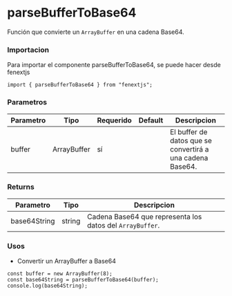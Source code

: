 # parseBufferToBase64

Función que convierte un `ArrayBuffer` en una cadena Base64.

### Importacion

Para importar el componente parseBufferToBase64, se puede hacer desde fenextjs

```tsx copy
import { parseBufferToBase64 } from "fenextjs";
```

### Parametros

| Parametro | Tipo | Requerido | Default | Descripcion |
| --------- | ---- | --------- | ------- | ----------- |
| buffer | ArrayBuffer | sí |  | El buffer de datos que se convertirá a una cadena Base64. |
### Returns

| Parametro | Tipo | Descripcion |
| --------- | ---- | ----------- |
| base64String | string  | Cadena Base64 que representa los datos del `ArrayBuffer`. |
### Usos

- Convertir un ArrayBuffer a Base64

```tsx copy
const buffer = new ArrayBuffer(8);
const base64String = parseBufferToBase64(buffer);
console.log(base64String);
```

